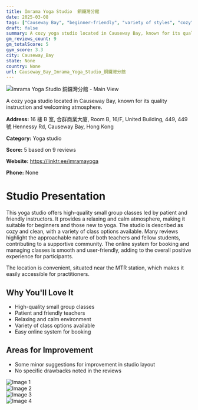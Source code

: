 ```yaml
---
title: Imrama Yoga Studio  銅鑼灣分館
date: 2025-03-08
tags: ["Causeway Bay", "beginner-friendly", "variety of styles", "cozy", "clean", "Causeway Bay"]  
draft: false
summary: A cozy yoga studio located in Causeway Bay, known for its quality instruction and welcoming atmosphere.
gm_reviews_count: 9
gm_totalScore: 5
gym_score: 3.3
city: Causeway_Bay
state: None
country: None
url: Causeway_Bay_Imrama_Yoga_Studio_銅鑼灣分館
---
```


<div className="aspect-[16/9] relative my-8">
  <img 
    src="https://lh5.googleusercontent.com/p/AF1QipN6GKepCHcwUPvZ1g_4cq8MsB9Rp1ZVCEw2YjEf=w1920-h1080-k-no"
    alt="Imrama Yoga Studio  銅鑼灣分館 - Main View"
    className="object-cover absolute inset-0 w-full h-full rounded-lg"
  />
</div>

A cozy yoga studio located in Causeway Bay, known for its quality instruction and welcoming atmosphere.

**Address:** 16 樓 B 室, 合群商業大廈, Room B, 16/F, United Building, 449, 449號 Hennessy Rd, Causeway Bay, Hong Kong

**Category:** Yoga studio

**Score:** 5 based on 9 reviews

**Website:** https://linktr.ee/imramayoga

**Phone:** None

# Studio Presentation

This yoga studio offers high-quality small group classes led by patient and friendly instructors. It provides a relaxing and calm atmosphere, making it suitable for beginners and those new to yoga. The studio is described as cozy and clean, with a variety of class options available. Many reviews highlight the approachable nature of both teachers and fellow students, contributing to a supportive community. The online system for booking and managing classes is smooth and user-friendly, adding to the overall positive experience for participants.

The location is convenient, situated near the MTR station, which makes it easily accessible for practitioners.

## Why You'll Love It

- High-quality small group classes
- Patient and friendly teachers
- Relaxing and calm environment
- Variety of class options available
- Easy online system for booking

## Areas for Improvement

- Some minor suggestions for improvement in studio layout
- No specific drawbacks noted in the reviews

<div className="grid grid-cols-1 xl:grid-cols-2 gap-4 my-8">
<div className="aspect-[4/3] relative"><img src="https://lh5.googleusercontent.com/p/AF1QipOKZ28rwW55sDJa1Rwg2AwG5IvI39OOw4bvlJ4N=w1920-h1080-k-no" alt="Image 1" className="object-cover absolute inset-0 w-full h-full rounded-lg" /></div>
<div className="aspect-[4/3] relative"><img src="https://lh5.googleusercontent.com/p/AF1QipM_LUQakfFxQ5omZXaIlnLh6tSJtiZDwwG-OVvF=w1920-h1080-k-no" alt="Image 2" className="object-cover absolute inset-0 w-full h-full rounded-lg" /></div>
<div className="aspect-[4/3] relative"><img src="https://lh5.googleusercontent.com/p/AF1QipMqA5Fo-n81xmh7tPQK5HqpVbkcN-oqPgPiGqbV=w1920-h1080-k-no" alt="Image 3" className="object-cover absolute inset-0 w-full h-full rounded-lg" /></div>
<div className="aspect-[4/3] relative"><img src="https://lh5.googleusercontent.com/p/AF1QipNpvWnL487VulNtIGqjyVd7kNJAc5gSWgbI7HTy=w1920-h1080-k-no" alt="Image 4" className="object-cover absolute inset-0 w-full h-full rounded-lg" /></div>
</div>